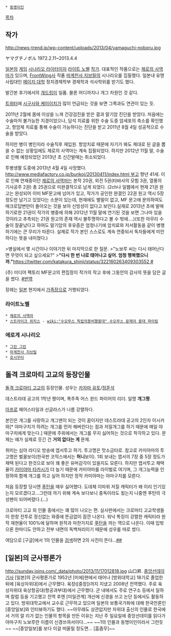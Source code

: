  * [[동명이인]]

[[목차]]
== 작가 ==
http://news-trend.jp/wp-content/uploads/2013/04/yamaguchi-noboru.jpg

ヤマグチノボル
1972.2.11~2013.4.4

[[일본]]의 [[게임]] [[시나리오 라이터]]이자 [[라이트 노벨]] [[작가]]. 대표적인 작품으로는 [[제로의 사역마]]가 있으며, [[FrontWing]]사 작품 [[마계천사 지브릴]]의 시나리오를 집필했다. 일본내 유명 사립대인 [[메이지 대학]] 정치경제학부 경제학과 석사학위를 받기도 했다.

발간본 후기에서의 [[개드립]]이 일품. 물론 어디까지나 개그 차원인 것 같다.

[http://twitter.com/hexagonzero 트위터]에 [[시구사와 케이이치]]가 많이 언급되는 것을 보면 그쪽과도 연관이 있는 듯.

2011년 2월에 몸에 이상을 느껴 건강검진을 받은 결과 말기암 진단을 받았다. 처음에는 수술마저 불가능한 지경이었으나, 담석 치료를 위한 수술 도중 암세포의 축소를 확인했고, 항암제 치료를 통해 수술이 가능하다는 진단을 받고 2011년 8월 4일 성공적으로 수술을 받았다.

하지만 병이 병인지라 수술직후 재입원. 항암치료 때문에 자기가 봐도 제대로 된 글을 뽑을 수 없는 상황임에도 제로의 사역마는 계속 집필되었다. 하지만 2012년 11월 말, 수술로 인해 예정되었던 2013년 초 신간발매는 취소되었다.

투병생활 도중에 2013년 4월 4일 사망했다. [[http://www.mediafactory.co.jp/bunkoj/20130411/index.html 부고]] 향년 41세. 이로 인해 연재중이던 [[제로의 사역마]]는 본작 20권, 외전 5권(타바사의 모험 3권, 열풍의 기사공주 2권) 총 25권으로 미완결작으로 남게 되었다.
(2ch나 일웹에서 현재 21권 원고는 완성되어 이미 MF문고에 넘어가 있고, 작가가 공인한 완결인 22권 원고 역시 5장정도만 남기고 있었다는 소문이 있는데, 현재에도 별말이 없고, MF 문고에 문의하여도 매크로답변만이 돌아오는 것을 보아 신빙성이 없다고 보인다.실재로 2013년 초에 발매하기로한 21권이 작가의 병중에 의해 2012년 11월 말에 연기된 것을 보면 그나마 있을 것이라고 추측되는 21권 원고의 존재 역시 불투명하다고 볼 수 밖에....)(또한 아무리 수술이 잘끝났다고 하여도 말기암의 후유증은 엄청나기에 암치료와 저서활동을 같이 병행하기에는 큰 무리가 따른다. 실제로 작가 본인 스스로도 계속 연중되서 독자들에게 미안하다는 뜻을 내미쳤다.)

>병실에서 몇 시간이나 이야기한 뒤 마지막으로 한 질문.
>"노보루 씨는 다시 태어난다면 무엇이 되고 싶으세요?"
>'''"다시 한 번 나로 태어나고 싶어. 엄청 행복했으니까."'''[[https://twitter.com/katakura_shinji/status/322160263409303552 #]]

(주) 미디어 팩토리 MF문고의 편집장이 작가의 작고 후에 그동안의 감사의 뜻을 담은 글을 썼다. [http://bbs2.ruliweb.daum.net/gaia/do/ruliweb/detail/read?articleId=1056201&bbsId=G003 #번역]

장례는 [[일본]] 현지에서 [[가족장]]으로 거행되었다.
=== 라이트노벨 ===
 * [[제로의 사역마]]
 * [[스트라이크 위치스]] - [[wiki:"수오무스 독립의용비행중대" 수오무스 문제아 중대 파이팅]]

=== 에로게 시나리오 ===
 * [[그린 그린]]
 * [[마계천사 지브릴]]
 * [[호시우타]]

== 돌격 크로마티 고교의 등장인물 ==
[[돌격 크로마티 고교]]의 등장인물. 성우는 [[카자마 유토]]/[[정훈석]]

데스트라데 공고의 1학년 짱이며, 폭주족 어스 윈드 파이어의 리더. 일명 '''개그짱'''.

[[아프로]] 헤어스타일과 선글라스가 나름 강렬하다. 

본인은 개그를 사랑하고 개그맨이 되는 것이 꿈이지만 데스트라데 공고의 2인자 이시카와[* 야마구치가 하려는 개그를 먼저 해버린다는 점과 저질개그를 하기 때문에 매일 야마구치에게 맞는다.] 때문에 주위에서는 개그를 무지 싫어하는 것으로 착각하고 있다. 문제는 얘가 실제로 웃긴 건 '''거의 없다는 게''' 문제.

취미는 심야 라디오 방송에 엽서투고 하기. 투고명은 맛소금타로. 참고로 카미야마의 투고명은 벌꿀보이(한국판 코믹스에서는 '''허니'''보이).
1회 보내는 엽서의 7장 중 5장 정도가 채택 된다고 한것으로 보아 꽤 좋은 유머감각이 있을지도 모른다. 하지만 엽서투고 채택율이 [[카미야마 타카시]]가 더 높기 때문에 카미야마를 라이벌로 여기며, 그 개그능력을 인정하여 함께 개그를 하고 싶어 하지만 정작 카미야마는 야마구치를 모른다.

처음 등장할 당시엔 [[푸탄]]을 매우 싫어했다. 도데체 이따위 저질 캐릭터가 왜 이리 인기있는지 모르겠다고...그런데 까기 위해 계속 보다보니 중독이라도 됬는지 나중엔 푸탄의 극성팬이 되어버렸다.(...)

크로마티 고교 외 인물 중에서는 꽤 많이 나오는 편. 실사판에서는 크로마티 고교학생들이 한창 전투로 정신없는 와중에 뜬금없이 잠깐 나온다. 워낙 특징이 강렬한 캐릭터라 원작 재현율이 100%에 달하며 원작과 마찬가지로 [[푸탄]]을 까는 역으로 나온다. 이때 입밖으론 한마디도 안하고 전부 내면의 독백처리이기 때문에 성우를 따로 썼다.

여담으로 [구글]에서 1의 인물을 [https://www.google.co.kr/search?q=%EC%95%BC%EB%A7%88%EA%B5%AC%EC%B9%98+%EB%85%B8%EB%B3%B4%EB%A3%A8&oq=%EC%95%BC%EB%A7%88&aqs=chrome.1.69i57j69i59j69i60j0l2j69i60.2205j0j7&sourceid=chrome&espv=210&es_sm=93&ie=UTF-8 검색]하면 2의 사진이 뜬다...[http://gall.dcinside.com/board/view/?id=fantasy_new&no=618596 ##]
== [일본]의 군사평론가 ==
http://sunday.joins.com/_data/photo/2013/11/17012818.jpg
山口昇. [http://article.joins.com/news/article/article.asp?total_id=13154033&ctg=1300 중앙선데이 기사] [일본]의 군사평론가로 1952년 [미에]현에서 태어나 [방위대학교] 18기로 졸업한 뒤에 [육상자위대]에서 근무했다. 육장([중장])까지 지냈고 2008년 전역했다. 주로 육상자위대 육상항공대(항공과부대)에서 근무했다. 군 내에서도 주로 연구소 등에서 일하며 칼럼 등을 기고했고 전역 후엔 [미일관계] 개선에 신경을 쓰고 논단 등에서도 활동하고 있다. 방위대학교에서 교수로 근무하고 있으며 일본의 보통국가화에 대해 한국언론인 [중앙일보]와 인터뷰하기도 했다. ~~아무래도 상관없지만 자위대 출신의 인물로 한국에서 거의 알 리가 없는 인물의 항목을 만든 이유는 지난 주 일요일에 중앙선데이를 읽다가 야마구치 노보루란 이름이 신경쓰여서이다...~~
~~1의 인물과 동명이인이라서 그런듯~~
~~[중앙일보]를 보다 이걸 떠올릴 정도면... [흠좀무]~~
